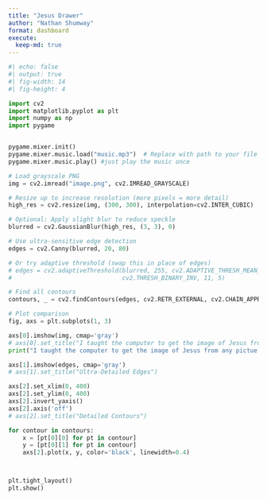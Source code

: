 ```yaml
---
title: "Jesus Drawer"
author: "Nathan Shumway"
format: dashboard
execute:
  keep-md: true
---
```



```python

#| echo: false
#| output: true
#| fig-width: 14
#| fig-height: 4

import cv2
import matplotlib.pyplot as plt
import numpy as np
import pygame


pygame.mixer.init()
pygame.mixer.music.load("music.mp3")  # Replace with path to your file
pygame.mixer.music.play() #just play the music once

# Load grayscale PNG
img = cv2.imread("image.png", cv2.IMREAD_GRAYSCALE)

# Resize up to increase resolution (more pixels = more detail)
high_res = cv2.resize(img, (300, 300), interpolation=cv2.INTER_CUBIC)

# Optional: Apply slight blur to reduce speckle
blurred = cv2.GaussianBlur(high_res, (3, 3), 0)

# Use ultra-sensitive edge detection
edges = cv2.Canny(blurred, 20, 80)

# Or try adaptive threshold (swap this in place of edges)
# edges = cv2.adaptiveThreshold(blurred, 255, cv2.ADAPTIVE_THRESH_MEAN_C,
#                               cv2.THRESH_BINARY_INV, 11, 5)

# Find all contours
contours, _ = cv2.findContours(edges, cv2.RETR_EXTERNAL, cv2.CHAIN_APPROX_NONE)

# Plot comparison
fig, axs = plt.subplots(1, 3)

axs[0].imshow(img, cmap='gray')
# axs[0].set_title("I taught the computer to get the image of Jesus from any pictue of Him")
print("I taught the computer to get the image of Jesus from any pictue of Him")

axs[1].imshow(edges, cmap='gray')
# axs[1].set_title("Ultra-Detailed Edges")

axs[2].set_xlim(0, 400)
axs[2].set_ylim(0, 400)
axs[2].invert_yaxis()
axs[2].axis('off')
# axs[2].set_title("Detailed Contours")

for contour in contours:
    x = [pt[0][0] for pt in contour]
    y = [pt[0][1] for pt in contour]
    axs[2].plot(x, y, color='black', linewidth=0.4)



plt.tight_layout()
plt.show()







```